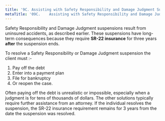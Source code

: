 ```yaml
---
title: '9C.	Assisting with Safety Responsibility and Damage Judgment Suspensions'
metaTitle: '09C.	Assisting with Safety Responsibility and Damage Judgment Suspensions'
---
```

<!--- Page 11 -->
Safety Responsibility and Damage Judgment suspensions result from uninsured accidents, as described earlier. These suspensions have long-term consequences because they require **SR-22 insurance** for three years **after** the suspension ends.

To resolve a Safety Responsibility or Damage Judgment suspension the client must :-
1. Pay off the debt 
2. Enter into a payment plan
3. File for bankruptcy 
4. Or reopen the case. 

Often paying off the debt is unrealistic or impossible, especially when a judgment is for tens of thousands of dollars. The other solutions typically require further assistance from an attorney. If the individual resolves the suspension, the SR-22 insurance requirement remains for 3 years from the date the suspension was resolved.
